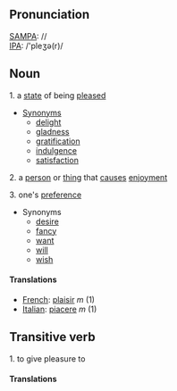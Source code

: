 ==Pronunciation==
[[SAMPA]]: // <br>
[[IPA]]: /'pleʒə(r)/

==Noun==
1. a [[state]] of being [[please]]d
* [[Synonym]]s
** [[delight]]
** [[gladness]]
** [[gratification]]
** [[indulgence]]
** [[satisfaction]]
2. a [[person]] or [[thing]] that [[cause]]s [[enjoyment]]

3. one's [[preference]]
* Synonyms
** [[desire]]
** [[fancy]]
** [[want]]
** [[will]]
** [[wish]]

====Translations====

*[[French]]: [[plaisir]] ''m'' (1)
*[[Italian]]: [[piacere]] ''m'' (1)

==Transitive verb==

1. to give pleasure to

====Translations====